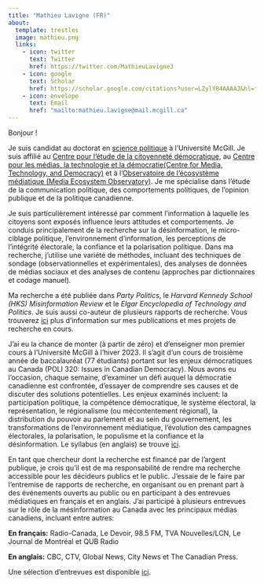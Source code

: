 ```yaml
---
title: "Mathieu Lavigne (FR)"
about:
  template: trestles
  image: mathieu.png
  links:
    - icon: twitter
      text: Twitter
      href: https://twitter.com/MathieuLavigne3
    - icon: google
      text: Scholar
      href: https://scholar.google.com/citations?user=LZylY84AAAAJ&hl=fr&oi=ao
    - icon: envelope
      text: Email
      href: "mailto:mathieu.lavigne@mail.mcgill.ca"
---
```


<section class="about">

Bonjour !

Je suis candidat au doctorat en [science politique](https://www.mcgill.ca/politicalscience/) à l'Université McGill. Je suis affilié au [Centre pour l'étude de la citoyenneté démocratique](https://csdc-cecd.ca/), au [Centre pour les médias, la technologie et la démocratie(Centre for Media, Technology, and Democracy)](https://www.mediatechdemocracy.com/) et à l'[Observatoire de l'écosystème médiatique (Media Ecosystem Observatory)](https://www.mediaecosystemobservatory.com/). Je me spécialise dans l'étude de la communication politique, des comportements politiques, de l'opinion publique et de la politique canadienne. 

Je suis particulièrement intéressé par comment l'information à laquelle les citoyens sont exposés influence leurs attitudes et comportements. Je conduis principalement de la recherche sur la désinformation, le micro-ciblage politique, l'environnement d'information, les perceptions de l'intégrité électorale, la confiance et la polarisation politique. Dans ma recherche, j'utilise une variété de méthodes, incluant des techniques de sondage (observationnelles et expérimentales), des analyses de données de médias sociaux et des analyses de contenu (approches par dictionnaires et codage manuel). 

Ma recherche a été publiée dans *Party Politics*, le *Harvard Kennedy School (HKS) Misinformation Review* et le *Elgar Encyclopedia of Technology and Politics*. Je suis aussi co-auteur de plusieurs rapports de recherche. Vous trouverez [ici](../Research/index.qmd) plus d'information sur mes publications et mes projets de recherche en cours.

J'ai eu la chance de monter (à partir de zéro) et d'enseigner mon premier cours à l'Université McGill à l'hiver 2023. Il s'agit d'un cours de troisième année de baccalauréat (77 étudiants) portant sur les enjeux démocratiques au Canada (POLI 320: Issues in Canadian Democracy). Nous avons eu l'occasion, chaque semaine, d'examiner un défi auquel la démocratie canadienne est confrontée, d'essayer de comprendre ses causes et de discuter des solutions potentielles. Les enjeux examinés incluent: la participation politique, la compétence démocratique, le système électoral, la représentation, le régionalisme (ou mécontentement régional), la distribution du pouvoir au parlement et au sein du gouvernement, les transformations de l'environnement médiatique, l'évolution des campagnes électorales, la polarisation, le populisme et la confiance et la désinformation. Le syllabus (en anglais) se trouve [ici](../Teaching/POLI320_W23.pdf).

En tant que chercheur dont la recherche est financé par de l'argent publique, je crois qu'il est de ma responsabilité de rendre ma recherche accessible pour les décideurs publics et le public. J'essaie de le faire par l'entremise de rapports de recherche, en organisant ou en prenant part à des événements ouverts au public ou en participant à des entrevues médiatiques en français et en anglais. J'ai participé à plusieurs entrevues sur le rôle de la mésinformation au Canada avec les principaux médias canadiens, incluant entre autres: 

**En français:** Radio-Canada, Le Devoir, 98.5 FM, TVA Nouvelles/LCN, Le Journal de Montréal et QUB Radio 

**En anglais:** CBC, CTV, Global News, City News et The Canadian Press. 

Une sélection d'entrevues est disponible [ici](../Media/index.qmd).

</section>